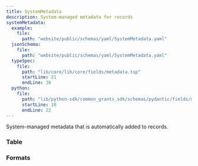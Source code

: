```yaml
---
title: SystemMetadata
description: System-managed metadata for records
systemMetadata:
  example:
    file:
      path: "website/public/schemas/yaml/SystemMetadata.yaml"
  jsonSchema:
    file:
      path: "website/public/schemas/yaml/SystemMetadata.yaml"
  typeSpec:
    file:
      path: "lib/core/lib/core/fields/metadata.tsp"
      startLine: 21
      endLine: 30
  python:
    file:
      path: "lib/python-sdk/common_grants_sdk/schemas/pydantic/fields/metadata.py"
      startLine: 10
      endLine: 22
---
```



System-managed metadata that is automatically added to records.

### Table

<SchemaTable filePath={frontmatter.systemMetadata.jsonSchema.file.path} />

### Formats

<SchemaFormatTabs
  example={frontmatter.systemMetadata.example}
  jsonSchema={frontmatter.systemMetadata.jsonSchema}
  typeSpec={frontmatter.systemMetadata.typeSpec}
  python={frontmatter.systemMetadata.python}
/>
